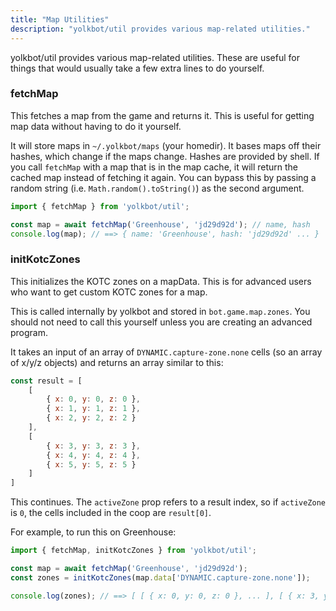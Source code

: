 ```yaml
---
title: "Map Utilities"
description: "yolkbot/util provides various map-related utilities."
---
```


yolkbot/util provides various map-related utilities. These are useful for things that would usually take a few extra lines to do yourself.

### fetchMap
This fetches a map from the game and returns it. This is useful for getting map data without having to do it yourself.

It will store maps in `~/.yolkbot/maps` (your homedir). It bases maps off their hashes, which change if the maps change. Hashes are provided by shell. If you call `fetchMap` with a map that is in the map cache, it will return the cached map instead of fetching it again. You can bypass this by passing a random string (i.e. `Math.random().toString()`) as the second argument.

```js
import { fetchMap } from 'yolkbot/util';

const map = await fetchMap('Greenhouse', 'jd29d92d'); // name, hash
console.log(map); // ==> { name: 'Greenhouse', hash: 'jd29d92d' ... }
```

### initKotcZones
This initializes the KOTC zones on a mapData. This is for advanced users who want to get custom KOTC zones for a map.

This is called internally by yolkbot and stored in `bot.game.map.zones`. You should not need to call this yourself unless you are creating an advanced program.

It takes an input of an array of `DYNAMIC.capture-zone.none` cells (so an array of x/y/z objects) and returns an array similar to this:

```js
const result = [
    [
        { x: 0, y: 0, z: 0 },
        { x: 1, y: 1, z: 1 },
        { x: 2, y: 2, z: 2 }
    ],
    [
        { x: 3, y: 3, z: 3 },
        { x: 4, y: 4, z: 4 },
        { x: 5, y: 5, z: 5 }
    ]
]
```

This continues. The `activeZone` prop refers to a result index, so if `activeZone` is `0`, the cells included in the coop are `result[0]`.

For example, to run this on Greenhouse:

```js
import { fetchMap, initKotcZones } from 'yolkbot/util';

const map = await fetchMap('Greenhouse', 'jd29d92d');
const zones = initKotcZones(map.data['DYNAMIC.capture-zone.none']);

console.log(zones); // ==> [ [ { x: 0, y: 0, z: 0 }, ... ], [ { x: 3, y: 3, z: 3 }, ... ] ]
```